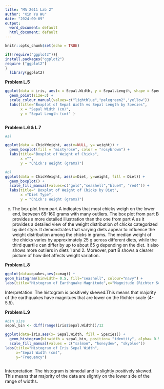 ```yaml
---
title: "MA 2611 Lab 2"
author: "Xin Yu Wu"
date: "2024-09-09"
output:
  word_document: default
  html_document: default
---
```


```r
knitr::opts_chunk$set(echo = TRUE)
```

```r
if(!require("ggplot2")){
install.packages("ggplot2")
require ("ggplot2")
}
  library(ggplot2)

```


**Problem L.5**

```r
ggplot(data = iris, aes(x = Sepal.Width, y = Sepal.Length, shape = Species, colour = Species)) + 
  geom_point(size=3) +
  scale_colour_manual(values=c("lightblue","palegreen2","yellow"))
  labs(title="Boxplot of Sepal Width vs Sepal Length by Species", 
       x = "Sepal Width (cm)", 
       y = "Sepal Length (cm)" )



```

**Problem L.6 & L.7**

```r
#a)

ggplot(data = ChickWeight, aes(x=NULL, y= weight)) +
  geom_boxplot(fill = "mistyrose", color = "rosybrown") +
  labs(title="Boxplot of Weight of Chicks", 
       x ="",
       y = "Chick's Weight (grams)")

```

```r
#b)
ggplot(data = ChickWeight, aes(x=Diet, y=weight, fill = Diet)) +
  geom_boxplot() +
  scale_fill_manual(values=c("gold","seashell","blue4", "red4")) +
  labs(title=" Boxplot of Weight of Chicks by Diet", 
       x ="Diet Type",
       y = "Chick's Weight (grams)")

```

c) The box plot from part A indicates that most chicks weigh on the lower end, between 65-160 grams with many outliers. The box plot from part B provides a more detailed illustration than the one from part A as it provides a detailed view of the weight distribution of chicks categorized by diet style. It demonstrates that varying diets appear to influence the weight distribution among the chicks in grams. The median weight of the chicks varies by approximately 25 g across different diets, while the third quartile can differ by up to about 65 g depending on the diet. It also shows more outliers in diets 1 and 2. Moreover, part B shows a clearer picture of how diet affects weight variation. 

**Problem L.8**
```r
ggplot(data=quakes,aes(x=mag)) +
geom_histogram(binwidth= 0.5, fill="seashell", colour="navy") +
labs(title="Histogram of Earthquake Magnitude",x="Magnitude (Richter Scale)",y="Frequency")

```
Interpretation: The histogram is positively skewed.This means that majority of the earthquakes have magnitues that are lower on the Richter scale (4-5.5).


**Problem L.9**
```r
#bin size
sepal_bin <- diff(range(iris$Sepal.Width))/12

ggplot(data=iris,aes(x= Sepal.Width, fill = Species)) +
  geom_histogram(binwidth = sepal_bin, position= "identity", alpha= 0.5, color = "black") +
  scale_fill_manual(values = c("salmon", "honeydew", "skyblue"))
labs(title="Histogram of Iris Sepal Width",
     x="Sepal Width (cm)",
     y="Frequency")



```
Interpretation: 
The histogram is bimodal and is slightly positively skewed. This means that majority of the data are slightly on the lower side of the range of widths.

